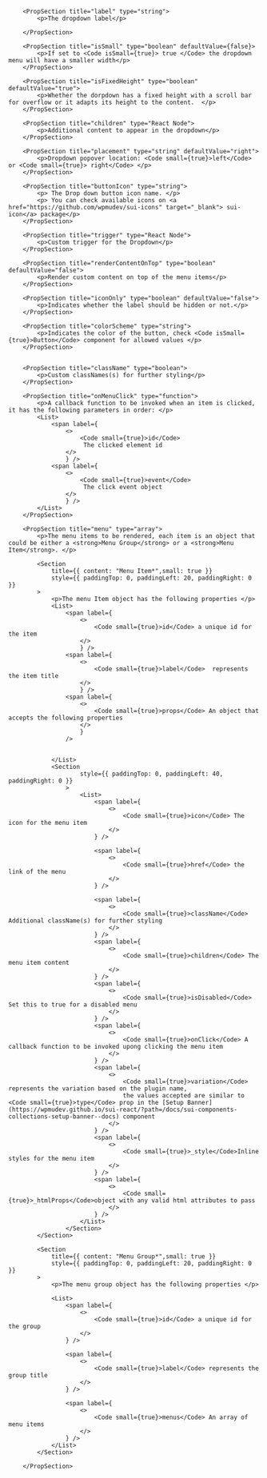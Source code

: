 
<PackageInstallGuide packageName="@wpmudev/sui-dropdown" />

<Section title="Props" border={true}>

    	<PropSection title="label" type="string">
    		<p>The dropdown label</p>

    	</PropSection>

    	<PropSection title="isSmall" type="boolean" defaultValue={false}>
    		<p>If set to <Code isSmall={true}> true </Code> the dropdown menu will have a smaller width</p>
    	</PropSection>

    	<PropSection title="isFixedHeight" type="boolean" defaultValue="true">
    		<p>Whether the dorpdown has a fixed height with a scroll bar for overflow or it adapts its height to the content.  </p>
    	</PropSection>

    	<PropSection title="children" type="React Node">
    		<p>Additional content to appear in the dropdown</p>
    	</PropSection>

    	<PropSection title="placement" type="string" defaultValue="right">
    		<p>Dropdown popover location: <Code small={true}>left</Code> or <Code small={true}> right</Code> </p>
    	</PropSection>

    	<PropSection title="buttonIcon" type="string">
    		<p> The Drop down button icon name. </p>
    		<p> You can check available icons on <a href="https://github.com/wpmudev/sui-icons" target="_blank"> sui-icon</a> package</p>
    	</PropSection>

		<PropSection title="trigger" type="React Node">
    		<p>Custom trigger for the Dropdown</p>
    	</PropSection>

		<PropSection title="renderContentOnTop" type="boolean" defaultValue="false">
    		<p>Render custom content on top of the menu items</p>
    	</PropSection>

		<PropSection title="iconOnly" type="boolean" defaultValue="false">
    		<p>Indicates whether the label should be hidden or not.</p>
    	</PropSection>

		<PropSection title="colorScheme" type="string">
    		<p>Indicates the color of the button, check <Code isSmall={true}>Button</Code> component for allowed values </p>
    	</PropSection>


		<PropSection title="className" type="boolean">
    		<p>Custom classNames(s) for further styling</p>
    	</PropSection>

    	<PropSection title="onMenuClick" type="function">
    		<p>A callback function to be invoked when an item is clicked, it has the following parameters in order: </p>
    		<List>
    			<span label={
    				<>
    					<Code small={true}>id</Code>
    					 The clicked element id
    				</>
    				} />
    			<span label={
    				<>
    					<Code small={true}>event</Code>
    					 The click event object
    				</>
    				} />
    		</List>
    	</PropSection>

    	<PropSection title="menu" type="array">
    		<p>The menu items to be rendered, each item is an object that could be either a <strong>Menu Group</strong> or a <strong>Menu Item</strong>. </p>

    		<Section
    			title={{ content: "Menu Item*",small: true }}
    			style={{ paddingTop: 0, paddingLeft: 20, paddingRight: 0 }}
    		>
    			<p>The menu Item object has the following properties </p>
				<List>
					<span label={
						<>
							<Code small={true}>id</Code> a unique id for the item
						</>
						} />
					<span label={
						<>
							<Code small={true}>label</Code>  represents the item title
						</>
						} />
					<span label={
						<>
							<Code small={true}>props</Code> An object that accepts the following properties
						</>
						}
					/>

					
				</List>
				<Section
						style={{ paddingTop: 0, paddingLeft: 40, paddingRight: 0 }}
					>
						<List>
							<span label={
								<>
									<Code small={true}>icon</Code> The icon for the menu item
								</>
							} />

							<span label={
								<>
									<Code small={true}>href</Code> the link of the menu
								</>
							} />

							<span label={
								<>
									<Code small={true}>className</Code> Additional className(s) for further styling
								</>
							} />
							<span label={
								<>
									<Code small={true}>children</Code> The menu item content
								</>
							} />
							<span label={
								<>
									<Code small={true}>isDisabled</Code> Set this to true for a disabled menu
								</>
							} />
							<span label={
								<>
									<Code small={true}>onClick</Code> A callback function to be invoked upong clicking the menu item
								</>
							} />
							<span label={
								<>
									<Code small={true}>variation</Code> represents the variation based on the plugin name, 
									the values accepted are similar to <Code small={true}>type</Code> prop in the [Setup Banner](https://wpmudev.github.io/sui-react/?path=/docs/sui-components-collections-setup-banner--docs) component
								</>
							} />
							<span label={
								<>
									<Code small={true}>_style</Code>Inline styles for the menu item
								</>
							} />
							<span label={
								<>
									<Code small={true}>_htmlProps</Code>object with any valid html attributes to pass
								</>
							} />
						</List>
    				</Section>
			</Section>

			<Section
    			title={{ content: "Menu Group*",small: true }}
    			style={{ paddingTop: 0, paddingLeft: 20, paddingRight: 0 }}
    		>
    			<p>The menu group object has the following properties </p>

    			<List>
    				<span label={
    					<>
    						<Code small={true}>id</Code> a unique id for the group
    					</>
    				} />

    				<span label={
    					<>
    						<Code small={true}>label</Code> represents the group title
    					</>
    				} />

    				<span label={
    					<>
    						<Code small={true}>menus</Code> An array of menu items
    					</>
    				} />
    			</List>
    		</Section>

    	</PropSection>

</Section>

<CommonPropsNotice />